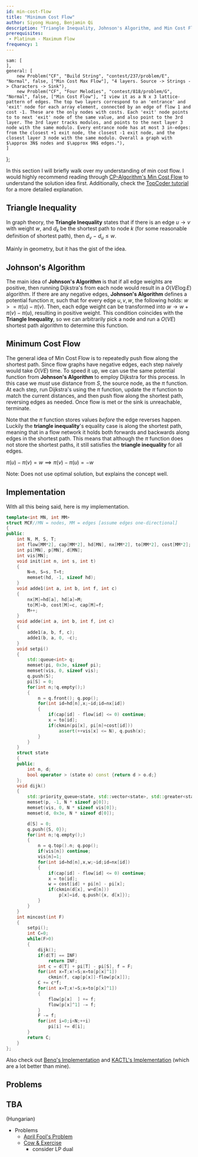 ```yaml
---
id: min-cost-flow
title: "Minimum Cost Flow"
author: Siyong Huang, Benjamin Qi
description: "Triangle Inequality, Johnson's Algorithm, and Min Cost Flow"
prerequisites:
 - Platinum - Maximum Flow
frequency: 1
---
```


	sam: [
	],
	general: [
		new Problem("CF", "Build String", "contest/237/problem/E", "Normal", false, ["Min Cost Max Flow"], "4 layers. Source -> Strings -> Characters -> Sink"),
		new Problem("CF", "Four Melodies", "contest/818/problem/G", "Normal", false, ["Min Cost Flow"], "I view it as a N x 3 lattice-pattern of edges. The top two layers correspond to an 'entrance' and 'exit' node for each array element, connected by an edge of flow 1 and cost -1. These are the only nodes with costs. Each 'exit' node points to to next 'exit' node of the same value, and also point to the 3rd layer. The 3rd layer tracks modulos, and points to the next layer 3 node with the same modulo. Every entrance node has at most 3 in-edges: from the closest +1 exit node, the closest -1 exit node, and the closest layer 3 node with the same modulo. Overall a graph with $\approx 3N$ nodes and $\approx 9N$ edges."),
	]
};

In this section I will briefly walk over my understanding of min cost flow.
I would highly recommend reading through [CP-Algorithm's Min Cost Flow](https://cp-algorithms.com/graph/min_cost_flow.html) to understand the solution idea first.
Additionally, check the [TopCoder tutorial](https://www.topcoder.com/community/competitive-programming/tutorials/minimum-cost-flow-part-two-algorithms/) for a more detailed explanation.

## Triangle Inequality

In graph theory, the **Triangle Inequality** states that if there is an edge $u \rightarrow v$ with weight $w$, and $d_k$ be the shortest path to node $k$ (for some reasonable definition of shortest path), then $d_v$ $-$ $d_u \leq w$.

<!-- Bug report: Two underscores in the same latex block causes error. -->

<Resources>

<Resource source="Wikipedia" title="Triangle Inequality" url="https://en.wikipedia.org/wiki/Triangle_inequality"> Mainly in geometry, but it has the gist of the idea. </Resource>

</Resources>

## Johnson's Algorithm

The main idea of **Johnson's Algorithm** is that if all edge weights are positive, then running Dijkstra's from each node would result in a $O(VE \log E)$ algorithm.
If there are any negative edges, **Johnson's Algorithm** defines a potential function $\pi$, such that for every edge $u,v,w$, the following holds: $w>=\pi(u)-\pi(v)$.
Then, each edge weight can be transformed into $w \rightarrow w + \pi(v)-\pi(u)$, resulting in positive weight.
This condition coincides with the **Triangle Inequality**, so we can arbitrarily pick a node and run a $O(VE)$ shortest path algorithm to determine this function.

<Resources>

<Resource source="GFG" title="Johnson's Algorithm for All-pairs shortest paths" url="https://www.geeksforgeeks.org/johnsons-algorithm/"></Resource>
<Resource source="Wikipedia" title="Johnson's Algorithm" url="https://en.wikipedia.org/wiki/Johnson%27s_algorithm"> </Resource>

</Resources>

## Minimum Cost Flow

The general idea of Min Cost Flow is to repeatedly push flow along the shortest path.
Since flow graphs have negative edges, each step naively would take $O(VE)$ time.
To speed it up, we can use the same potential function from **Johnson's Algorithm** to employ Dijkstra for this process.
In this case we *must* use distance from $S$, the source node, as the $\pi$ function.
At each step, run Dijkstra's using the $\pi$ function, update the $\pi$ function to match the current distances, and then push flow along the shortest path, reversing edges as needed.
Once flow is met or the sink is unreachable, terminate.

<Info title="Important Clarification">

Note that the $\pi$ function stores values *before* the edge reverses happen.
Luckily the **triangle inequality**'s equality case is along the shortest path, meaning that in a flow network it holds both forwards and backwards along edges in the shortest path.
This means that although the $\pi$ function does not store the shortest paths, it still satisfies the **triangle inequality** for all edges.

$\pi(u)-\pi(v)=w \implies \pi(v)-\pi(u)=-w$

</Info>

<Resources>

<Resource source="CP-Algorithms" title="Minimum-cost flow" url="https://cp-algorithms.com/graph/min_cost_flow.html" starred>Note: Does not use optimal solution, but explains the concept well.</Resource>
<Resource source="TopCoder" title="Minimum Cost Flow Algorithms" url="https://www.topcoder.com/community/competitive-programming/tutorials/minimum-cost-flow-part-two-algorithms/" starred></Resource>

</Resources>

## Implementation

With all this being said, here is my implementation.

<!-- Confirmed Here: https://codeforces.com/contest/818/submission/82266882 -->

```cpp
template<int MN, int MM>
struct MCF//MN = nodes, MM = edges [assume edges one-directional]
{
public:
	int N, M, S, T;
	int flow[MM*2], cap[MM*2], hd[MN], nx[MM*2], to[MM*2], cost[MM*2];
	int pi[MN], p[MN], d[MN];
	int vis[MN];
	void init(int n, int s, int t)
	{
		N=n, S=s, T=t;
		memset(hd, -1, sizeof hd);
	}
	void adde1(int a, int b, int f, int c)
	{
		nx[M]=hd[a], hd[a]=M;
		to[M]=b, cost[M]=c, cap[M]=f;
		M++;
	}
	void adde(int a, int b, int f, int c)
	{
		adde1(a, b, f, c);
		adde1(b, a, 0, -c);
	}
	void setpi()
	{
		std::queue<int> q;
		memset(pi, 0x3e, sizeof pi);
		memset(vis, 0, sizeof vis);
		q.push(S);
		pi[S] = 0;
		for(int n;!q.empty();)
		{
			n = q.front(); q.pop();
			for(int id=hd[n],x;~id;id=nx[id])
			{
				if(cap[id] - flow[id] <= 0) continue;
				x = to[id];
				if(ckmin(pi[x], pi[n]+cost[id]))
					assert(++vis[x] <= N), q.push(x);
			}
		}
	}
	struct state
	{
	public:
		int n, d;
		bool operator > (state o) const {return d > o.d;}
	};
	void dijk()
	{
		std::priority_queue<state, std::vector<state>, std::greater<state> > q;
		memset(p, -1, N * sizeof p[0]);
		memset(vis, 0, N * sizeof vis[0]);
		memset(d, 0x3e, N * sizeof d[0]);

		d[S] = 0;
		q.push({S, 0});
		for(int n;!q.empty();)
		{
			n = q.top().n; q.pop();
			if(vis[n]) continue;
			vis[n]=1;
			for(int id=hd[n],x,w;~id;id=nx[id])
			{
				if(cap[id] - flow[id] <= 0) continue;
				x = to[id];
				w = cost[id] + pi[n] - pi[x];
				if(ckmin(d[x], w+d[n]))
					p[x]=id, q.push({x, d[x]});
			}
		}
	}
	int mincost(int F)
	{
		setpi();
		int C=0;
		while(F>0)
		{
			dijk();
			if(d[T] == INF)
				return INF;
			int c = d[T] + pi[T] - pi[S], f = F;
			for(int x=T;x!=S;x=to[p[x]^1])
				ckmin(f, cap[p[x]]-flow[p[x]]);
			C += c*f;
			for(int x=T;x!=S;x=to[p[x]^1])
			{
				flow[p[x]  ] += f;
				flow[p[x]^1] -= f;
			}
			F -= f;
			for(int i=0;i<N;++i)
				pi[i] += d[i];
		}
		return C;
	}
};
```

Also check out [Benq's Implementation](https://github.com/bqi343/USACO/blob/master/Implementations/content/graphs%20(12)/Flows%20(12.3)/MCMF.h) and [KACTL's Implementation](https://github.com/kth-competitive-programming/kactl/blob/master/content/graph/MinCostMaxFlow.h) (which are a lot better than mine).

## Problems

<Problems problems={problems.general} />

## TBA

<IncompleteSection />

(Hungarian)

* Problems
  * [April Fool's Problem](http://codeforces.com/contest/802/problem/N)
  * [Cow & Exercise](https://codeforces.com/contest/1307/problem/G)
  	* consider LP dual
